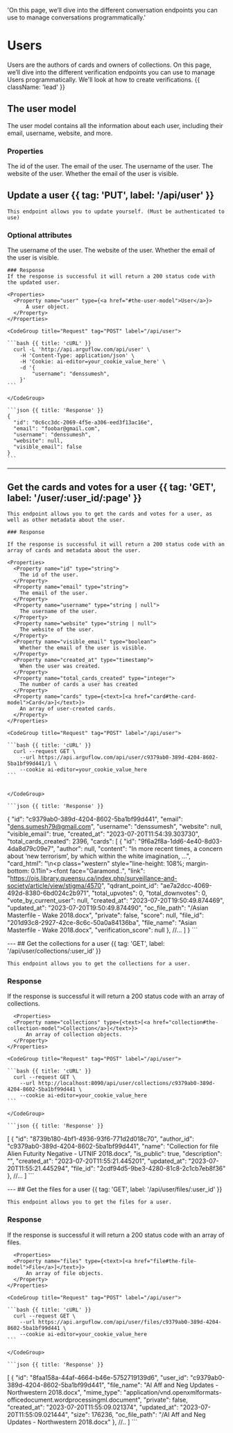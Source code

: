   'On this page, we’ll dive into the different conversation endpoints you can use to manage conversations programmatically.'

# Users

Users are the authors of cards and owners of collections. On this page, we’ll dive into the different verification endpoints you can use to manage Users programmatically. We'll look at how to create verifications. {{ className: 'lead' }}

## The user model

The user model contains all the information about each user, including their email, username, website, and more. 


### Properties


<Properties>
  <Property name="id" type="string">
    The id of the user.
  </Property>
  <Property name="email" type="string">
    The email of the user.
  </Property>
  <Property name="username" type="string | null">
    The username of the user.
  </Property>
  <Property name="website" type="string | null">
    The website of the user.
  </Property>
  <Property name="visible_email" type="boolean">
    Whether the email of the user is visible.
  </Property>
</Properties>


## Update a user {{ tag: 'PUT', label: '/api/user' }}

<Row>
  <Col>

    This endpoint allows you to update yourself. (Must be authenticated to use)

  ### Optional attributes

  <Properties>
    <Property name="username" type="string">
      The username of the user.
    </Property>
    <Property name="website" type="string">
      The website of the user.
    </Property>
    <Property name="visible_email" type="boolean">
      Whether the email of the user is visible.
    </Property>
  </Properties>

    ### Response
    If the response is successful it will return a 200 status code with the updated user.

    <Properties>
      <Property name="user" type={<a href="#the-user-model">User</a>}>
          A user object.
      </Property>
    </Properties>


  </Col>
  <Col sticky>

    <CodeGroup title="Request" tag="POST" label="/api/user">

    ```bash {{ title: 'cURL' }}
      curl -L 'http://api.arguflow.com/api/user' \
        -H 'Content-Type: application/json' \
        -H 'Cookie: ai-editor=your_cookie_value_here' \
        -d '{
            "username": "denssumesh",
        }'
    ```

    </CodeGroup>

    ```json {{ title: 'Response' }}
    {
      "id": "0c6cc3dc-2069-4f5e-a306-eed3f13ac16e",
      "email": "foobar@gmail.com",
      "username": "denssumesh",
      "website": null,
      "visible_email": false
    }
    ```

  </Col>
</Row>

---
## Get the cards and votes for a user {{ tag: 'GET', label: '/user/:user_id/:page' }}

<Row>
  <Col>

    This endpoint allows you to get the cards and votes for a user, as well as other metadata about the user. 

    ### Response

    If the response is successful it will return a 200 status code with an array of cards and metadata about the user.

    <Properties>
      <Property name="id" type="string">
        The id of the user.
      </Property>
      <Property name="email" type="string">
        The email of the user.
      </Property>
      <Property name="username" type="string | null">
        The username of the user.
      </Property>
      <Property name="website" type="string | null">
        The website of the user.
      </Property>
      <Property name="visible_email" type="boolean">
        Whether the email of the user is visible.
      </Property>
      <Property name="created_at" type="timestamp">
        When the user was created.
      </Property>
      <Property name="total_cards_created" type="integer">
        The number of cards a user has created
      </Property>
      <Property name="cards" type={<text>[<a href="card#the-card-model">Card</a>]</text>}>
        An array of user-created cards.
      </Property>
    </Properties>
  </Col>
  <Col sticky>

    <CodeGroup title="Request" tag="POST" label="/api/user">

    ```bash {{ title: 'cURL' }}
      curl --request GET \
        --url https://api.arguflow.com/api/user/c9379ab0-389d-4204-8602-5ba1bf99d441/1 \
        --cookie ai-editor=your_cookie_value_here
    ```
    

    </CodeGroup>

    ```json {{ title: 'Response' }}
{
	"id": "c9379ab0-389d-4204-8602-5ba1bf99d441",
	"email": "dens.sumesh79@gmail.com",
	"username": "denssumesh",
	"website": null,
	"visible_email": true,
	"created_at": "2023-07-20T11:54:39.303730",
	"total_cards_created": 2396,
	"cards": [
		{
			"id": "9f6a2f8a-1dd6-4e40-8d03-4da8d79c09e7",
			"author": null,
			"content": "In more recent times, a concern about ‘new terrorism’, by which within the white imagination, ...",
			"card_html": "\n<p class=\"western\" style=\"line-height: 108%; margin-bottom: 0.11in\"><font face=\"Garamond..",
			"link": "https://ojs.library.queensu.ca/index.php/surveillance-and-society/article/view/stigma/4570",
			"qdrant_point_id": "ae7a2dcc-4069-492d-8380-6bd024c2b971",
			"total_upvotes": 0,
			"total_downvotes": 0,
			"vote_by_current_user": null,
			"created_at": "2023-07-20T19:50:49.874469",
			"updated_at": "2023-07-20T19:50:49.874490",
			"oc_file_path": "/Asian Masterfile - Wake 2018.docx",
			"private": false,
			"score": null,
			"file_id": "201d93c8-2927-42ce-8c6c-50a0a84136ba",
			"file_name": "Asian Masterfile - Wake 2018.docx",
			"verification_score": null
		},
    //...
  ]
}
    ```

  </Col>
</Row>
---
## Get the collections for a user {{ tag: 'GET', label: '/api/user/collections/:user_id' }}

<Row>
  <Col>

    This endpoint allows you to get the collections for a user.

  ### Response

  If the response is successful it will return a 200 status code with an array of collections.

      <Properties>
      <Property name="collections" type={<text>[<a href="collection#the-collection-model">Collection</a>]</text>}>
          An array of collection objects.
      </Property>
    </Properties>
  

  </Col>
  <Col sticky>

    <CodeGroup title="Request" tag="POST" label="/api/user">

    ```bash {{ title: 'cURL' }}
      curl --request GET \
        --url http://localhost:8090/api/user/collections/c9379ab0-389d-4204-8602-5ba1bf99d441 \
        --cookie ai-editor=your_cookie_value_here
    ```

    </CodeGroup>

    ```json {{ title: 'Response' }}
[
	{
		"id": "8739b180-4bf1-4936-93f6-771d2d018c70",
		"author_id": "c9379ab0-389d-4204-8602-5ba1bf99d441",
		"name": "Collection for file Alien Futurity Negative - UTNIF 2018.docx",
		"is_public": true,
		"description": "",
		"created_at": "2023-07-20T11:55:21.445201",
		"updated_at": "2023-07-20T11:55:21.445294",
		"file_id": "2cdf94d5-9be3-4280-81c8-2c1cb7eb8f36"
	},
  //...
]
    ```

  </Col>
</Row>
---
## Get the files for a user {{ tag: 'GET', label: '/api/user/files/:user_id' }}

<Row>
  <Col>

    This endpoint allows you to get the files for a user.


  ### Response

  If the response is successful it will return a 200 status code with an array of files.

      <Properties>
      <Property name="files" type={<text>[<a href="file#the-file-model">File</a>]</text>}>
          An array of file objects.
      </Property>
    </Properties>
  </Col>
  <Col sticky>

    <CodeGroup title="Request" tag="POST" label="/api/user">

    ```bash {{ title: 'cURL' }}
      curl --request GET \
        --url https://api.arguflow.com/api/user/files/c9379ab0-389d-4204-8602-5ba1bf99d441 \
        --cookie ai-editor=your_cookie_value_here
    ```

    </CodeGroup>

    ```json {{ title: 'Response' }}
[
	{
		"id": "8faa158a-44af-4664-b46e-5752719139d6",
		"user_id": "c9379ab0-389d-4204-8602-5ba1bf99d441",
		"file_name": "AI Aff and Neg Updates - Northwestern 2018.docx",
		"mime_type": "application/vnd.openxmlformats-officedocument.wordprocessingml.document",
		"private": false,
		"created_at": "2023-07-20T11:55:09.021374",
		"updated_at": "2023-07-20T11:55:09.021444",
		"size": 176236,
		"oc_file_path": "/AI Aff and Neg Updates - Northwestern 2018.docx"
	},
  //..
]
    ```

  </Col>
</Row>

